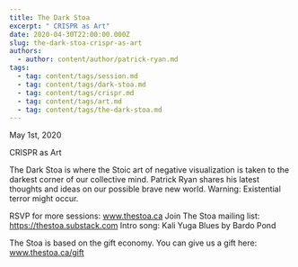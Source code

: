```yaml
---
title: The Dark Stoa
excerpt: " CRISPR as Art"
date: 2020-04-30T22:00:00.000Z
slug: the-dark-stoa-crispr-as-art
authors:
  - author: content/author/patrick-ryan.md
tags:
  - tag: content/tags/session.md
  - tag: content/tags/dark-stoa.md
  - tag: content/tags/crispr.md
  - tag: content/tags/art.md
  - tag: content/tags/the-dark-stoa.md
---
```


May 1st, 2020

CRISPR as Art

The Dark Stoa is where the Stoic art of negative visualization is taken to the darkest corner of our collective mind. Patrick Ryan shares his latest thoughts and ideas on our possible brave new world. Warning: Existential terror might occur.

RSVP for more sessions: www.thestoa.ca
Join The Stoa mailing list: https://thestoa.substack.com
Intro song: Kali Yuga Blues by Bardo Pond

The Stoa is based on the gift economy. You can give us a gift here: www.thestoa.ca/gift
